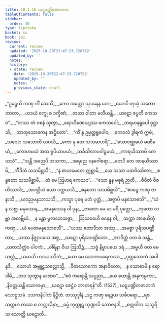 ```yaml
---
title: 10.1.16 ဃဋပဏ္ဍိတဇာတက
tableOfContents: false
sidebar:
  order: 16
type: tipitaka
basket: su
book: ja1
review:
  current: review
  updated: '2025-10-20T22:47:23.720752'
  updated_by: ''
  notes: ''
  history:
  - state: review
    date: '2025-10-20T22:47:23.720752'
    updated_by: ''
    notes: ''
    previous_state: draft
---
```



<DynamicBreadcrumb />


<ReviewStatus review={frontmatter.review} showDetails={true} />

<HypothesisAnnotation frontmatter={frontmatter} />

<Division number="165" book="ja1" e="ch" v="22" p="223">

<Paragraph number="2088" type="verses" book="ja1">
_“ဥဋ္ဌေဟိ ကဏှ ကိံ သေသိ,_  
_ကော အတ္ထော သုပနေန တေ;_  
_ယောပိ တုယှံ သကော ဘာတာ,_  
_ဟဒယံ စက္ခု စ ဒက္ခိဏံ;_  
_တဿ ဝါတာ ဗလီယန္တိ,_  
_ဃဋော ဇပ္ပတိ ကေသဝ”._  

</Paragraph>

</Division>
<Division number="166" book="ja1" e="ch" v="22" p="223">

<Paragraph number="2089" type="verses" book="ja1">
_“တဿ တံ ဝစနံ သုတွာ,_  
_ရောဟိဏေယျဿ ကေသဝေါ;_  
_တရမာနရူပေါ ဝုဋ္ဌာသိ,_  
_ဘာတုသောကေန အဋ္ဋိတော”._  

</Paragraph>

</Division>
<Division number="167" book="ja1" e="ch" v="22" p="223">

<Paragraph number="2090" type="verses" book="ja1">
_“ကိံ နု ဥမ္မတ္တရူပေါဝ,_  
_ကေဝလံ ဒွါရကံ ဣမံ;_  
_သသော သသောတိ လပသိ,_  
_ကော နု တေ သသမာဟရိ”._  

</Paragraph>

</Division>
<Division number="168" book="ja1" e="ch" v="22" p="224">

<Paragraph number="2091" type="verses" book="ja1">
_“သောဝဏ္ဏမယံ မဏီမယံ,_  
_လောဟမယံ အထ ရူပိယာမယံ;_  
_သင်္ခသိလာပဝါဠမယံ,_  
_ကာရယိဿာမိ တေ သသံ”._  

</Paragraph>

</Division>
<Division number="169" book="ja1" e="ch" v="22" p="224">

<Paragraph number="2092" type="verses" book="ja1">
_“သန္တိ အညေပိ သသကာ,_  
_အရညေ ဝနဂေါစရာ;_  
_တေပိ တေ အာနယိဿာမိ,_  
_ကီဒိသံ သသမိစ္ဆသိ”._  

</Paragraph>

</Division>
<Division number="170" book="ja1" e="ch" v="22" p="224">

<Paragraph number="2093" type="verses" book="ja1">
_“န စာဟမေတေ ဣစ္ဆာမိ,_  
_ယေ သသာ ပထဝိဿိတာ;_  
_စန္ဒတော သသမိစ္ဆာမိ,_  
_တံ မေ ဩဟရ ကေသဝ”._  

</Paragraph>

</Division>
<Division number="171" book="ja1" e="ch" v="22" p="224">

<Paragraph number="2094" type="verses" book="ja1">
_“သော နူန မဓုရံ ဉာတိ,_  
_ဇီဝိတံ ဝိဇဟိဿသိ;_  
_အပတ္ထိယံ ယော ပတ္ထယသိ,_  
_စန္ဒတော သသမိစ္ဆသိ”._  

</Paragraph>

</Division>
<Division number="172" book="ja1" e="ch" v="22" p="224">

<Paragraph number="2095" type="verses" book="ja1">
_“ဧဝဉ္စေ ကဏှ ဇာနာသိ,_  
_ယဒညမနုသာသသိ;_  
_ကသ္မာ ပုရေ မတံ ပုတ္တံ,_  
_အဇ္ဇာပိ မနုသောစသိ”._  

</Paragraph>

</Division>
<Division number="173" book="ja1" e="ch" v="22" p="224">

<Paragraph number="2096" type="verses" book="ja1">
_“ယံ န လဗ္ဘာ မနုဿေန,_  
_အမနုဿေန ဝါ ပုန;_  
_ဇာတော မေ မာ မရီ ပုတ္တော,_  
_ကုတော လဗ္ဘာ အလဗ္ဘိယံ._  

</Paragraph>

</Division>
<Division number="174" book="ja1" e="ch" v="22" p="224">

<Paragraph number="2097" type="verses" book="ja1">
_န မန္တာ မူလဘေသဇ္ဇာ,_  
_ဩသဓေဟိ ဓနေန ဝါ;_  
_သက္ကာ အာနယိတုံ ကဏှ,_  
_ယံ ပေတမနုသောစသိ”._  

</Paragraph>

</Division>
<Division number="175" book="ja1" e="ch" v="22" p="224">

<Paragraph number="2098" type="verses" book="ja1">
_“ယဿ ဧတာဒိသာ အဿု,_  
_အမစ္စာ ပုရိသပဏ္ဍိတာ;_  
_ယထာ နိဇ္ဈာပယေ အဇ္ဇ,_  
_ဃဋော ပုရိသပဏ္ဍိတော._  

</Paragraph>

</Division>
<Division number="176" book="ja1" e="ch" v="22" p="224">

<Paragraph number="2099" type="verses" book="ja1">
_အာဒိတ္တံ ဝတ မံ သန္တံ,_  
_ဃတသိတ္တံဝ ပါဝကံ;_  
_ဝါရိနာ ဝိယ ဩသိဉ္စံ,_  
_သဗ္ဗံ နိဗ္ဗာပယေ ဒရံ._  

</Paragraph>

</Division>
<Division number="177" book="ja1" e="ch" v="22" p="224">

<Paragraph number="2100" type="verses" book="ja1">
_အဗ္ဗဟီ ဝတ မေ သလ္လံ,_  
_ယမာသိ ဟဒယဿိတံ;_  
_ယော မေ သောကပရေတဿ,_  
_ပုတ္တသောကံ အပါနုဒိ._  

</Paragraph>

</Division>
<Division number="178" book="ja1" e="ch" v="22" p="224">

<Paragraph number="2101" type="verses" book="ja1">
_သောဟံ အဗ္ဗူဠှသလ္လောသ္မိ,_  
_ဝီတသောကော အနာဝိလော;_  
_န သောစာမိ န ရောဒါမိ,_  
_တဝ သုတွာန မာဏဝ”._  

</Paragraph>

</Division>
<Division number="179" book="ja1" e="ch" v="22" p="224">

<Paragraph number="2102" type="verses" book="ja1">
_“ဧဝံ ကရောန္တိ သပ္ပညာ,_  
_ယေ ဟောန္တိ အနုကမ္ပကာ;_  
_နိဝတ္တယန္တိ သောကမှာ,_  
_ဃဋော ဇေဋ္ဌံဝ ဘာတရန်”တိ. (1527)_  


</Paragraph>
</Division>

<Paragraph number="2103" type="center" book="ja1">
ဃဋပဏ္ဍိတဇာတကံ သောဠသမံ.



</Paragraph>

<Paragraph number="2104" type="center" book="ja1">
ဒသကနိပါတံ နိဋ္ဌိတံ.



</Paragraph>

<Paragraph number="2105" type="center" book="ja1">
တဿုဒ္ဒါနံ


</Paragraph>

<Paragraph number="2106" type="verses" book="ja1">
_ဒဠှ ကဏှ ဓနဉ္ဇယ သင်္ခဝရော,_  
_ရဇ သတ္တဟ ကဿ စ တက္ကလိနာ;_  
_ဓမ္မံ ကုက္ကုဋ ကုဏ္ဍလိ ဘောဇနဒါ,_  
_စက္ကဝါက သုဘူရိသ သောတ္ထိ ဃဋောတိ._
</Paragraph>